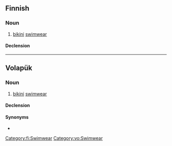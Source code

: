 ==Finnish==

===Noun===
{{fi-noun}}

# [[bikini]] [[swimwear]]

====Declension====
{{fi-decl-paperi|n=pl|bikin|ä}}

[[Category:fi:Swimwear]]

----

==Volapük==

===Noun===
{{vo-noun|-}}

# [[bikini]] [[swimwear]]

====Declension====
{{vo-decl-noun-np}}

====Synonyms====
* {{l|vo|niblitül}}

[[Category:vo:Swimwear]]